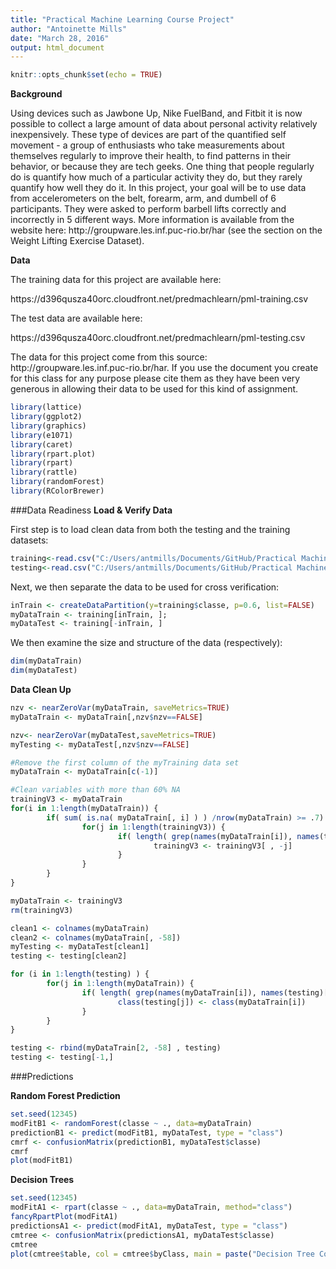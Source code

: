 ---
title: "Practical Machine Learning Course Project"
author: "Antoinette Mills"
date: "March 28, 2016"
output: html_document
---

```{r setup, include=FALSE}
knitr::opts_chunk$set(echo = TRUE)
```

**Background**

Using devices such as Jawbone Up, Nike FuelBand, and Fitbit it is now possible to collect a large amount of data about personal activity relatively inexpensively. These type of devices are part of the quantified self movement - a group of enthusiasts who take measurements about themselves regularly to improve their health, to find patterns in their behavior, or because they are tech geeks. One thing that people regularly do is quantify how much of a particular activity they do, but they rarely quantify how well they do it. In this project, your goal will be to use data from accelerometers on the belt, forearm, arm, and dumbell of 6 participants. They were asked to perform barbell lifts correctly and incorrectly in 5 different ways. More information is available from the website here: http://groupware.les.inf.puc-rio.br/har (see the section on the Weight Lifting Exercise Dataset).

**Data**

The training data for this project are available here:

https://d396qusza40orc.cloudfront.net/predmachlearn/pml-training.csv

The test data are available here:

https://d396qusza40orc.cloudfront.net/predmachlearn/pml-testing.csv

The data for this project come from this source: http://groupware.les.inf.puc-rio.br/har. If you use the document you create for this class for any purpose please cite them as they have been very generous in allowing their data to be used for this kind of assignment. 

```{r}
library(lattice)
library(ggplot2)
library(graphics)
library(e1071)
library(caret)
library(rpart.plot)
library(rpart)
library(rattle)
library(randomForest)
library(RColorBrewer)
```

###Data Readiness
**Load & Verify Data**

First step is to load clean data from both the testing and the training datasets: 

```{r}
training<-read.csv("C:/Users/antmills/Documents/GitHub/Practical Machine Learning/pml-training.csv",na.strings=c("NA","#DIV/0!",""))
testing<-read.csv("C:/Users/antmills/Documents/GitHub/Practical Machine Learning/pml-testing.csv",na.strings=c("NA","#DIV/0!",""))
```

Next, we then separate the data to be used for cross verification:
```{r}
inTrain <- createDataPartition(y=training$classe, p=0.6, list=FALSE)
myDataTrain <- training[inTrain, ]; 
myDataTest <- training[-inTrain, ]
```


We then examine the size and structure of the data (respectively):
```{r}
dim(myDataTrain)
dim(myDataTest)
```

**Data Clean Up**

```{r}
nzv <- nearZeroVar(myDataTrain, saveMetrics=TRUE)
myDataTrain <- myDataTrain[,nzv$nzv==FALSE]

nzv<- nearZeroVar(myDataTest,saveMetrics=TRUE)
myTesting <- myDataTest[,nzv$nzv==FALSE]

#Remove the first column of the myTraining data set
myDataTrain <- myDataTrain[c(-1)]

#Clean variables with more than 60% NA
trainingV3 <- myDataTrain
for(i in 1:length(myDataTrain)) {
        if( sum( is.na( myDataTrain[, i] ) ) /nrow(myDataTrain) >= .7) {
                for(j in 1:length(trainingV3)) {
                        if( length( grep(names(myDataTrain[i]), names(trainingV3)[j]) ) == 1)  {
                                trainingV3 <- trainingV3[ , -j]
                        }   
                } 
        }
}

myDataTrain <- trainingV3
rm(trainingV3)

clean1 <- colnames(myDataTrain)
clean2 <- colnames(myDataTrain[, -58])  
myTesting <- myDataTest[clean1]         
testing <- testing[clean2]

for (i in 1:length(testing) ) {
        for(j in 1:length(myDataTrain)) {
                if( length( grep(names(myDataTrain[i]), names(testing)[j]) ) == 1)  {
                        class(testing[j]) <- class(myDataTrain[i])
                }      
        }      
}

testing <- rbind(myDataTrain[2, -58] , testing)
testing <- testing[-1,]
```

###Predictions

**Random Forest Prediction**
```{r}
set.seed(12345)
modFitB1 <- randomForest(classe ~ ., data=myDataTrain)
predictionB1 <- predict(modFitB1, myDataTest, type = "class")
cmrf <- confusionMatrix(predictionB1, myDataTest$classe)
cmrf
plot(modFitB1)
```


**Decision Trees**
```{r}
set.seed(12345)
modFitA1 <- rpart(classe ~ ., data=myDataTrain, method="class")
fancyRpartPlot(modFitA1)
predictionsA1 <- predict(modFitA1, myDataTest, type = "class")
cmtree <- confusionMatrix(predictionsA1, myDataTest$classe)
cmtree
plot(cmtree$table, col = cmtree$byClass, main = paste("Decision Tree Confusion Matrix: Accuracy =", round(cmtree$overall['Accuracy'], 4)))
```

